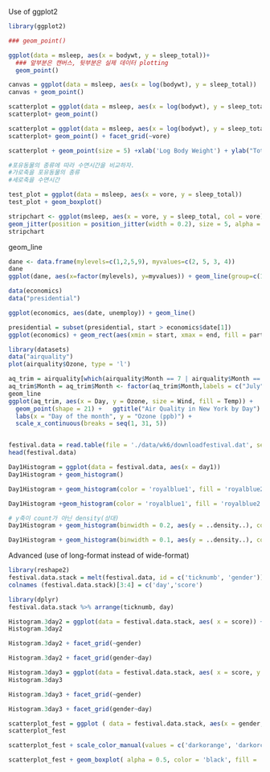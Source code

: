 Use of ggplot2

```r
library(ggplot2)
```

```r
### geom_point()

ggplot(data = msleep, aes(x = bodywt, y = sleep_total))+
  ### 앞부분은 캔버스, 뒷부분은 실제 데이터 plotting
  geom_point()

```

```r

canvas = ggplot(data = msleep, aes(x = log(bodywt), y = sleep_total))
canvas + geom_point()

```

```r
scatterplot = ggplot(data = msleep, aes(x = log(bodywt), y = sleep_total, col = vore)) 
scatterplot+ geom_point()
```

```r
scatterplot = ggplot(data = msleep, aes(x = log(bodywt), y = sleep_total, col = vore)) 
scatterplot+ geom_point() + facet_grid(~vore)
```

```r
scatterplot + geom_point(size = 5) +xlab('Log Body Weight') + ylab("Total Hours Sleep") +ggtitle('Some Sleep Data')
```

```r

#포유동물의 종류에 따라 수면시간을 비교하자.
#가로축을 포유동물의 종류
#세로축을 수면시간

test_plot = ggplot(data = msleep, aes(x = vore, y = sleep_total))
test_plot + geom_boxplot()
```

```r
stripchart <- ggplot(msleep, aes(x = vore, y = sleep_total, col = vore))+
geom_jitter(position = position_jitter(width = 0.2), size = 5, alpha = 0.5)
stripchart
```

geom_line

```r
dane <- data.frame(mylevels=c(1,2,5,9), myvalues=c(2, 5, 3, 4))
dane
ggplot(dane, aes(x=factor(mylevels), y=myvalues)) + geom_line(group=c(1,1,3,1))+ geom_point(size=3)
```

```r
data(economics)
data("presidential")
```

```r
ggplot(economics, aes(date, unemploy)) + geom_line()
```

```r
presidential = subset(presidential, start > economics$date[1])
ggplot(economics) + geom_rect(aes(xmin = start, xmax = end, fill = party), ymin = -Inf, ymax = Inf, data = presidential) + geom_line(aes(date, unemploy), data = economics)
```

```r
library(datasets)
data("airquality")
plot(airquality$Ozone, type = 'l')
```

```r
aq_trim = airquality[which(airquality$Month == 7 | airquality$Month == 8 | airquality$Month ==9),]
aq_trim$Month = aq_trim$Month <- factor(aq_trim$Month,labels = c("July", "August", "September"))
geom_line
ggplot(aq_trim, aes(x = Day, y = Ozone, size = Wind, fill = Temp)) +
  geom_point(shape = 21) +   ggtitle("Air Quality in New York by Day") +
  labs(x = "Day of the month", y = "Ozone (ppb)") +
  scale_x_continuous(breaks = seq(1, 31, 5))



```

```r
festival.data = read.table(file = './data/wk6/downloadfestival.dat', sep = '\t', header = T)
head(festival.data)

Day1Histogram = ggplot(data = festival.data, aes(x = day1))
Day1Histogram + geom_histogram()
```

```r
Day1Histogram + geom_histogram(color = 'royalblue1', fill = 'royalblue2')
```

```r
Day1Histogram +geom_histogram(color = 'royalblue1', fill = 'royalblue2', binwidth = 0.1)
```

```r
# y축이 count가 아닌 density(상대)
Day1Histogram + geom_histogram(binwidth = 0.2, aes(y = ..density..), color = 'royalblue1', fill = 'yellow')
```

```r
Day1Histogram + geom_histogram(binwidth = 0.1, aes(y = ..density..), color = 'black', fill = 'lightblue') + geom_density(alpha = 0.2, fill = '#FF6666')
```


Advanced (use of long-format instead of wide-format)


```r
library(reshape2)
festival.data.stack = melt(festival.data, id = c('ticknumb', 'gender'))
colnames (festival.data.stack)[3:4] = c('day','score')
```

```r
library(dplyr)
festival.data.stack %>% arrange(ticknumb, day)
```

```r
Histogram.3day2 = ggplot(data = festival.data.stack, aes( x = score)) + geom_histogram(binwidth = 0.4, color = 'black', fill = 'yellow') + labs( x = 'score', y = 'counts')
Histogram.3day2
```

```r
Histogram.3day2 + facet_grid(~gender)
```

```r
Histogram.3day2 + facet_grid(gender~day)
```

```r
Histogram.3day3 = ggplot(data = festival.data.stack, aes( x = score, y =..density..)) + geom_histogram(binwidth = 0.4, color = 'black', fill = 'yellow') + labs( x = 'score', y = 'density')
Histogram.3day3
```

```r
Histogram.3day3 + facet_grid(~gender)
```

```r
Histogram.3day3 + facet_grid(gender~day)
```

```r
scatterplot_fest = ggplot ( data = festival.data.stack, aes(x = gender, y = score, color = gender))+ geom_point(position = 'jitter') + facet_grid(~day)
scatterplot_fest
```

```r
scatterplot_fest + scale_color_manual(values = c('darkorange', 'darkorchid4'))
```

```r
scatterplot_fest + geom_boxplot( alpha = 0.5, color = 'black', fill = 'orange')
```
